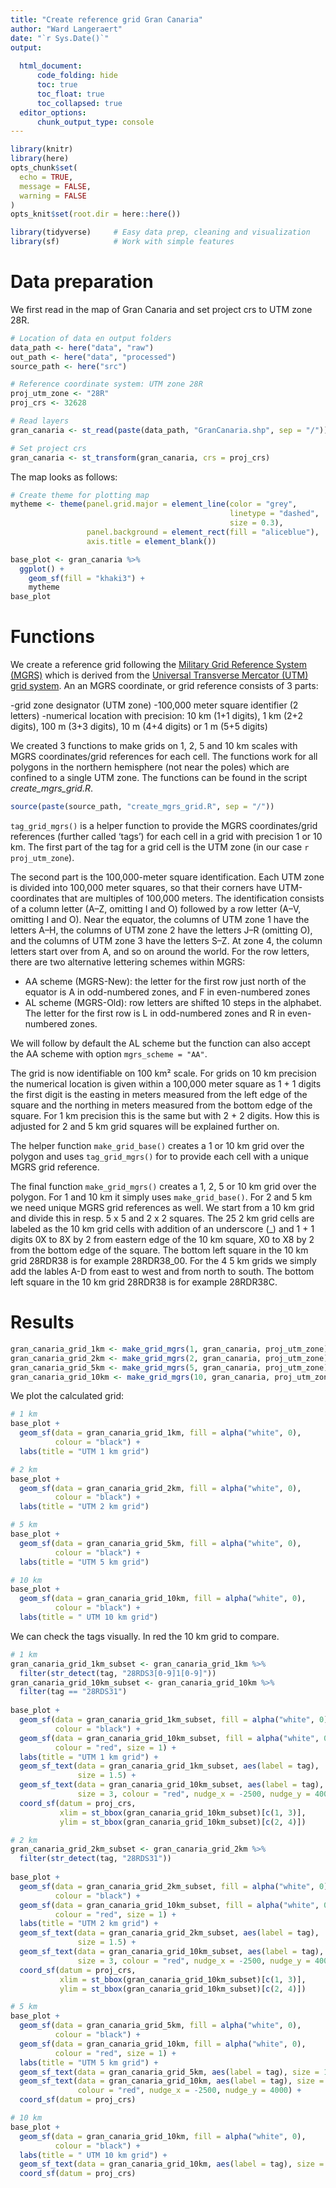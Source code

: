 ```yaml
---
title: "Create reference grid Gran Canaria"
author: "Ward Langeraert"
date: "`r Sys.Date()`"
output: 
  
  html_document:
      code_folding: hide
      toc: true
      toc_float: true
      toc_collapsed: true
  editor_options:
      chunk_output_type: console
---
```


```r
library(knitr)
library(here)
opts_chunk$set(
  echo = TRUE,
  message = FALSE,
  warning = FALSE
)
opts_knit$set(root.dir = here::here())

library(tidyverse)     # Easy data prep, cleaning and visualization
library(sf)            # Work with simple features
```


# Data preparation

We first read in the map of Gran Canaria and set project crs to UTM zone 28R.

```r
# Location of data en output folders
data_path <- here("data", "raw")
out_path <- here("data", "processed")
source_path <- here("src")

# Reference coordinate system: UTM zone 28R
proj_utm_zone <- "28R"
proj_crs <- 32628

# Read layers
gran_canaria <- st_read(paste(data_path, "GranCanaria.shp", sep = "/"))

# Set project crs
gran_canaria <- st_transform(gran_canaria, crs = proj_crs)
```

The map looks as follows:

```r
# Create theme for plotting map
mytheme <- theme(panel.grid.major = element_line(color = "grey", 
                                                 linetype = "dashed", 
                                                 size = 0.3),
                 panel.background = element_rect(fill = "aliceblue"),
                 axis.title = element_blank())

base_plot <- gran_canaria %>%
  ggplot() +
    geom_sf(fill = "khaki3") +
    mytheme
base_plot
```


# Functions

We create a reference grid following the [Military Grid Reference System (MGRS)](https://en.wikipedia.org/wiki/Military_Grid_Reference_System) which is derived from the [Universal Transverse Mercator (UTM) grid system](https://en.wikipedia.org/wiki/Universal_Transverse_Mercator_coordinate_system). An an MGRS coordinate, or grid reference consists of 3 parts:  

-grid zone designator (UTM zone)
-100,000 meter square identifier (2 letters)
-numerical location with precision: 10 km (1+1 digits), 1 km (2+2 digits), 100 m (3+3 digits), 10 m (4+4 digits) or 1 m (5+5 digits)

We created 3 functions to make grids on 1, 2, 5 and 10 km scales with MGRS coordinates/grid references for each cell. The functions work for all polygons in the northern hemisphere (not near the poles) which are confined to a single UTM zone. The functions can be found in the script *create_mgrs_grid.R*.

```r
source(paste(source_path, "create_mgrs_grid.R", sep = "/"))
```

`tag_grid_mgrs()` is a helper function to provide the MGRS coordinates/grid references (further called 'tags') for each cell in a grid with precision 1 or 10 km. The first part of the tag for a grid cell is the UTM zone (in our case `r proj_utm_zone`). 

The second part is the 100,000-meter square identification. Each UTM zone is divided into 100,000 meter squares, so that their corners have UTM-coordinates that are multiples of 100,000 meters. The identification consists of a column letter (A–Z, omitting I and O) followed by a row letter (A–V, omitting I and O). Near the equator, the columns of UTM zone 1 have the letters A–H, the columns of UTM zone 2 have the letters J–R (omitting O), and the columns of UTM zone 3 have the letters S–Z. At zone 4, the column letters start over from A, and so on around the world. For the row letters, there are two alternative lettering schemes within MGRS:  

- AA scheme (MGRS-New): the letter for the first row just north of the equator is A in odd-numbered zones, and F in even-numbered zones
- AL scheme (MGRS-Old): row letters are shifted 10 steps in the alphabet. The letter for the first row is L in odd-numbered zones and R in even-numbered zones.

We will follow by default the AL scheme but the function can also accept the AA scheme with option `mgrs_scheme = "AA"`.

The grid is now identifiable on 100 km² scale. For grids on 10 km precision the numerical location is given within a 100,000 meter square as 1 + 1 digits the first digit is the easting in meters measured from the left edge of the square and the northing in meters measured from the bottom edge of the square. For 1 km precision this is the same but with 2 + 2 digits. How this is adjusted for 2 and 5 km grid squares will be explained further on.

The helper function `make_grid_base()` creates a  1 or 10 km grid over the polygon and uses `tag_grid_mgrs()` for to provide each cell with a unique MGRS grid reference.

The final function `make_grid_mgrs()` creates a 1, 2, 5 or 10 km grid over the polygon. For 1 and 10 km it simply uses `make_grid_base()`. For 2 and 5 km we need unique MGRS grid references as well. We start from a 10 km grid and divide this in resp. 5 x 5 and 2 x 2  squares. The 25 2 km grid cells are labeled as the 10 km grid cells with addition of an underscore (_) and 1 + 1 digits 0X to 8X by 2 from eastern edge of the 10 km square, X0 to X8 by 2 from the bottom edge of the square. The bottom left square in the 10 km grid 28RDR38 is for example 28RDR38_00. For the 4 5 km grids we simply add the lables A-D from east to west and from north to south. The bottom left square in the 10 km grid 28RDR38 is for example 28RDR38C.


# Results

```r
gran_canaria_grid_1km <- make_grid_mgrs(1, gran_canaria, proj_utm_zone)
gran_canaria_grid_2km <- make_grid_mgrs(2, gran_canaria, proj_utm_zone)
gran_canaria_grid_5km <- make_grid_mgrs(5, gran_canaria, proj_utm_zone)
gran_canaria_grid_10km <- make_grid_mgrs(10, gran_canaria, proj_utm_zone)
```

We plot the calculated grid:

```r
# 1 km
base_plot +
  geom_sf(data = gran_canaria_grid_1km, fill = alpha("white", 0), 
          colour = "black") +
  labs(title = "UTM 1 km grid")

# 2 km
base_plot +
  geom_sf(data = gran_canaria_grid_2km, fill = alpha("white", 0), 
          colour = "black") +
  labs(title = "UTM 2 km grid")

# 5 km
base_plot +
  geom_sf(data = gran_canaria_grid_5km, fill = alpha("white", 0), 
          colour = "black") +
  labs(title = "UTM 5 km grid")

# 10 km
base_plot +
  geom_sf(data = gran_canaria_grid_10km, fill = alpha("white", 0), 
          colour = "black") +
  labs(title = " UTM 10 km grid")
```

We can check the tags visually. In red the 10 km grid to compare.

```r
# 1 km
gran_canaria_grid_1km_subset <- gran_canaria_grid_1km %>%
  filter(str_detect(tag, "28RDS3[0-9]1[0-9]"))
gran_canaria_grid_10km_subset <- gran_canaria_grid_10km %>%
  filter(tag == "28RDS31")
  
base_plot +
  geom_sf(data = gran_canaria_grid_1km_subset, fill = alpha("white", 0), 
          colour = "black") +
  geom_sf(data = gran_canaria_grid_10km_subset, fill = alpha("white", 0), 
          colour = "red", size = 1) +
  labs(title = "UTM 1 km grid") +
  geom_sf_text(data = gran_canaria_grid_1km_subset, aes(label = tag), 
               size = 1.5) +
  geom_sf_text(data = gran_canaria_grid_10km_subset, aes(label = tag), 
               size = 3, colour = "red", nudge_x = -2500, nudge_y = 4000) +
  coord_sf(datum = proj_crs, 
           xlim = st_bbox(gran_canaria_grid_10km_subset)[c(1, 3)],
           ylim = st_bbox(gran_canaria_grid_10km_subset)[c(2, 4)])

# 2 km
gran_canaria_grid_2km_subset <- gran_canaria_grid_2km %>%
  filter(str_detect(tag, "28RDS31"))
  
base_plot +
  geom_sf(data = gran_canaria_grid_2km_subset, fill = alpha("white", 0), 
          colour = "black") +
  geom_sf(data = gran_canaria_grid_10km_subset, fill = alpha("white", 0), 
          colour = "red", size = 1) +
  labs(title = "UTM 2 km grid") +
  geom_sf_text(data = gran_canaria_grid_2km_subset, aes(label = tag), 
               size = 1.5) +
  geom_sf_text(data = gran_canaria_grid_10km_subset, aes(label = tag), 
               size = 3, colour = "red", nudge_x = -2500, nudge_y = 4000) +
  coord_sf(datum = proj_crs, 
           xlim = st_bbox(gran_canaria_grid_10km_subset)[c(1, 3)],
           ylim = st_bbox(gran_canaria_grid_10km_subset)[c(2, 4)])

# 5 km
base_plot +
  geom_sf(data = gran_canaria_grid_5km, fill = alpha("white", 0), 
          colour = "black") +
  geom_sf(data = gran_canaria_grid_10km, fill = alpha("white", 0), 
          colour = "red", size = 1) +
  labs(title = "UTM 5 km grid") +
  geom_sf_text(data = gran_canaria_grid_5km, aes(label = tag), size = 1.5) +
  geom_sf_text(data = gran_canaria_grid_10km, aes(label = tag), size = 1.5,
               colour = "red", nudge_x = -2500, nudge_y = 4000) +
  coord_sf(datum = proj_crs)

# 10 km
base_plot +
  geom_sf(data = gran_canaria_grid_10km, fill = alpha("white", 0), 
          colour = "black") +
  labs(title = " UTM 10 km grid") +
  geom_sf_text(data = gran_canaria_grid_10km, aes(label = tag), size = 2.5) +
  coord_sf(datum = proj_crs)
```
